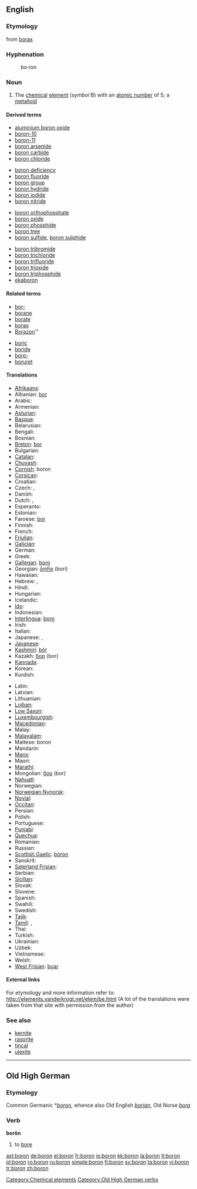 ==English==
{{elements|B|beryllium|Be|carbon|C}}

===Etymology===
from [[borax]]

===Hyphenation===
: bo&middot;ron

===Noun===
{{en-noun|-}}
{{wikipedia}}

# The [[chemical]] [[element]] (''symbol'' B) with an [[atomic number]] of 5; a [[metalloid]]

====Derived terms====
{{rel-top4|terms derived from boron}}
* [[aluminium boron oxide]]
* [[boron-10]]
* [[boron-11]]
* [[boron arsenide]]
* [[boron carbide]]
* [[boron chloride]]
{{rel-mid4}}
* [[boron deficiency]]
* [[boron fluoride]]
* [[boron group]]
* [[boron hydride]]
* [[boron iodide]]
* [[boron nitride]]
{{rel-mid4}}
* [[boron orthophosphate]]
* [[boron oxide]]
* [[boron phosphide]]
* [[boron tree]]
* [[boron sulfide]], [[boron sulphide]]
{{rel-mid4}}
* [[boron tribromide]]
* [[boron trichloride]]
* [[boron trifluoride]]
* [[boron trioxide]]
* [[boron triphosphide]]
* [[ekaboron]]
{{rel-bottom}}

====Related terms====
{{top2}}
* [[bor-]]
* [[borane]]
* [[borate]]
* [[borax]]
* [[Borazon]]&trade;
{{mid2}}
* [[boric]]
* [[boride]]
* [[boro-]]
* [[boruret]]
{{bottom}}

====Translations====
{{trans-top|chemical element}}
* [[Afrikaans]]: {{t-|af|boor}}
* Albanian: [[bor]]
* Arabic: {{t-|ar|بورون|m|tr=bórun|sc=Arab}}
* Armenian: {{t-|hy|բոր|tr=bor}}
* [[Asturian]]: {{t+|ast|boru}}
* [[Basque]]: {{t-|eu|boroa}}
* Belarusian: {{t-|be|бор|m|sc=Cyrl|tr=bor}}
* Bengali: {{t-|bn|বোরন}}
* Bosnian: {{t-|bs|bor}}
* [[Breton]]: [[bor]]
* Bulgarian: {{t+|bg|бор|m|sc=Cyrl|tr=bor}}
* [[Catalan]]: {{t-|ca|bor|m}}
* [[Chuvash]]: {{tø|cv|бор|sc=Cyrl}}
* [[Cornish]]: boron
* [[Corsican]]: {{t-|co|boru}}
* Croatian: {{t-|hr|bor}}
* Czech: {{t+|cs|bor|m}}, {{t+|cs|bór|m}}
* Danish: {{t+|da|bor}}
* Dutch: {{t+|nl|boor|n}}, {{t+|nl|borium|n}}
* Esperanto: {{t-|eo|boro}}
* Estonian: {{t-|et|boor}}
* Faroese: [[bor]]
* Finnish: {{t+|fi|boori}}
* French: {{t+|fr|bore|m}}
* [[Friulian]]: {{tø|fur|bôr}}
* [[Galician]]: {{t+|gl|boro}}
* German: {{t+|de|Bor|n}}
* Greek: {{t+|el|βόριο|n|tr=vórion|sc=Grek}}
* [[Gallegan]]: [[boro]]
* Georgian: [[ბორი]] (bori)
* Hawaiian: {{tø|haw|boron}}
* Hebrew: {{t-|he|בורון}}, {{t-|he|בור|tr=bor}}
* Hindi: {{t-|hi|बोरॉन}}
* Hungarian: {{t+|hu|bór}}
* Icelandic: {{t+|is|bór}}
* [[Ido]]: {{t-|io|borono}}
* Indonesian: {{t-|id|boron}}
* [[Interlingua]]: [[boro]]
* Irish: {{t-|ga|bórón}}
* Italian: {{t+|it|boro|m}}
* Japanese: {{t+|ja|ホウ素|tr=ほうそ, hōso}}, {{t|ja|硼素}}
* [[Javanese]]: {{t-|jv|boron}}
* [[Kashmiri]]: [[bòr]]
* Kazakh: [[бор]] (bor)
* [[Kannada]]: {{t-|kn|ಬೊರಾನ}}
* Korean: {{t+|ko|붕소|tr=硼素, bungso}}
* Kurdish: {{t-|ku|boron}}
{{trans-mid}}
* Latin: {{t+|la|borium}}
* Latvian: {{t-|lv|bors}}
* Lithuanian: {{t+|lt|boras}}
* [[Lojban]]: {{t-|jbo|jicmrboro}}
* [[Low Saxon]]: {{t-|nds|bor}}
* [[Luxembourgish]]: {{t-|lb|Bor}}
* [[Macedonian]]: {{t-|mk|бор|tr=bor|sc=Cyrl}}
* Malay: {{t-|ms|boron}}
* [[Malayalam]]: {{t-|ml|ബോറോണ}}
* Maltese: boron
* Mandarin: {{t+|zh|硼|tr=péng}}
* [[Manx]]: {{t-|gv|boron}}
* Maori: {{t-|mi|pūtiwha}}
* [[Marathi]]: {{t-|mr|बोरॉन}}
* Mongolian: [[бор]] (bor)
* [[Nahuatl]]: {{t-|nah|xacoiztatl}}
* Norwegian: {{t+|no|bor}}
* [[Norwegian Nynorsk]]: {{t-|nn|grunnstoffet bor}}
* [[Novial]]: {{tø|nov|bore}}
* [[Occitan]]: {{t-|oc|bòr}}
* Persian: {{t-|fa|بور|sc=fa-Arab}}
* Polish: {{t+|pl|bor|m}}
* Portuguese: {{t+|pt|boro|m}}
* [[Punjabi]]: {{t-|pa|ਬਰਾਨ}}
* [[Quechua]]: {{t-|qu|boru}}
* Romanian: {{t+|ro|bor|n}}
* Russian: {{t+|ru|бор|m|tr=bor|sc=Cyrl}}
* [[Scottish Gaelic]]: [[bòron]]
* Sanskrit: {{t-|sa|बोरान}}
* [[Saterland Frisian]]: {{tø|stq|bor}}
* Serbian: {{t-|sr|бор|tr=bor|sc=Cyrl}}
* [[Sicilian]]: {{t+|scn|boru}}
* Slovak: {{t-|sk|bór}}
* Slovene: {{t+|sl|bor}}
* Spanish: {{t+|es|boro|m}}
* Swahili: {{t-|sw|boroni}}
* Swedish: {{t+|sv|bor}}
* [[Tajik]]: {{t-|tg|бор|sc=Cyrl}}
* [[Tamil]]: {{t-|ta|போரான}}, {{t|ta|கார்மம்|tr=kaar-mam}}
* Thai: {{t-|th|โบรอน|tr=bōron|sc=Thai}}
* Turkish: {{t+|tr|bor}}
* Ukrainian: {{t+|uk|бор}}
* Uzbek: {{t-|uz|bor|sc=Cyrl}}
* Vietnamese: {{t+|vi|bo}}
* Welsh: {{t-|cy|boron}}
* [[West Frisian]]: [[boar]]
{{trans-bottom}}

====External links====
For etymology and more information refer to:
http://elements.vanderkrogt.net/elem/be.html
(A lot of the translations were taken from that site with permission from the author)

===See also===
* [[kernite]]
* [[rasorite]]
* [[tincal]]
* [[ulexite]]

[[Category:Chemical elements]]

----

==Old High German==

===Etymology===
Common Germanic *''[[boron]]'', whence also Old English ''[[borian]]'', Old Norse ''[[bora]]''

===Verb===
'''borōn'''

# to [[bore]]

[[Category:Old High German verbs]]

[[ast:boron]]
[[de:boron]]
[[el:boron]]
[[fr:boron]]
[[io:boron]]
[[kk:boron]]
[[la:boron]]
[[lt:boron]]
[[pl:boron]]
[[ro:boron]]
[[ru:boron]]
[[simple:boron]]
[[fi:boron]]
[[sv:boron]]
[[ta:boron]]
[[vi:boron]]
[[tr:boron]]
[[zh:boron]]